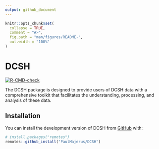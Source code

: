 ```yaml
---
output: github_document
---
```


<!-- README.md is generated from README.Rmd. Please edit that file -->

```r
knitr::opts_chunk$set(
  collapse = TRUE,
  comment = "#>",
  fig.path = "man/figures/README-",
  out.width = "100%"
)
```

# DCSH

<!-- badges: start -->
[![R-CMD-check](https://github.com/PaulMajerus/DCSH/actions/workflows/R-CMD-check.yaml/badge.svg)](https://github.com/PaulMajerus/DCSH/actions/workflows/R-CMD-check.yaml)
<!-- badges: end -->

The DCSH package is designed to provide users of DCSH data with a
comprehensive toolkit that facilitates the understanding, processing,
and analysis of these data.

## Installation

You can install the development version of DCSH from [GitHub](https://github.com/) with:

``` r
# install.packages("remotes")
remotes::github_install("PaulMajerus/DCSH")
```
